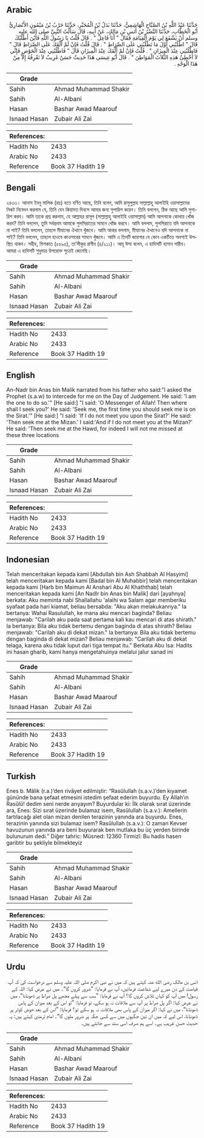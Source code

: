 ## Arabic


<div dir="rtl" lang="ar" style={{fontSize:'larger',backgroundColor:'#f8f9fa',padding:20}}>
حَدَّثَنَا عَبْدُ اللَّهِ بْنُ الصَّبَّاحِ الْهَاشِمِيُّ، حَدَّثَنَا بَدَلُ بْنُ الْمُحَبَّرِ، حَدَّثَنَا حَرْبُ بْنُ مَيْمُونٍ الأَنْصَارِيُّ أَبُو الْخَطَّابِ، حَدَّثَنَا النَّضْرُ بْنُ أَنَسِ بْنِ مَالِكٍ، عَنْ أَبِيهِ، قَالَ سَأَلْتُ النَّبِيَّ صلى الله عليه وسلم أَنْ يَشْفَعَ لِي يَوْمَ الْقِيَامَةِ فَقَالَ ‏"‏ أَنَا فَاعِلٌ ‏"‏ ‏.‏ قَالَ قُلْتُ يَا رَسُولَ اللَّهِ فَأَيْنَ أَطْلُبُكَ قَالَ ‏"‏ اطْلُبْنِي أَوَّلَ مَا تَطْلُبُنِي عَلَى الصِّرَاطِ ‏"‏ ‏.‏ قَالَ قُلْتُ فَإِنْ لَمْ أَلْقَكَ عَلَى الصِّرَاطِ قَالَ ‏"‏ فَاطْلُبْنِي عِنْدَ الْمِيزَانِ ‏"‏ ‏.‏ قُلْتُ فَإِنْ لَمْ أَلْقَكَ عِنْدَ الْمِيزَانِ قَالَ ‏"‏ فَاطْلُبْنِي عِنْدَ الْحَوْضِ فَإِنِّي لاَ أُخْطِئُ هَذِهِ الثَّلاَثَ الْمَوَاطِنَ ‏"‏ ‏.‏ قَالَ أَبُو عِيسَى هَذَا حَدِيثٌ حَسَنٌ غَرِيبٌ لاَ نَعْرِفُهُ إِلاَّ مِنْ هَذَا الْوَجْهِ ‏.‏
</div>
<div style={{backgroundColor:'#f8f9fa',padding:20, marginBottom: 10}}><table> <thead> <tr> <th>Grade</th> <th></th> </tr> </thead> <tbody> <tr><td>Sahih</td><td>Ahmad Muhammad Shakir</td></tr><tr><td>Sahih</td><td>Al-Albani</td></tr><tr><td>Hasan</td><td>Bashar Awad Maarouf</td></tr><tr><td>Isnaad Hasan</td><td>Zubair Ali Zai</td></tr></tbody></table><table> <thead> <tr> <th>References:</th> <th></th> </tr> </thead> <tbody><tr><td>Hadith No</td><td>2433</td></tr><tr><td>Arabic No</td><td>2433</td></tr><tr><td>Reference</td><td>Book 37 Hadith 19</td></tr></tbody></table></div>

## Bengali


<div dir="ltr" lang="bn" style={{fontSize:'larger',backgroundColor:'#f8f9fa',padding:20}}>
২৪৩৩। আনাস ইবনু মালিক (রাঃ) হতে বর্ণিত আছে, তিনি বলেন, আমি রাসুলুল্লাহ সাল্লাল্লাহু আলাইহি ওয়াসাল্লামের নিকট নিবেদন করলাম যে, তিনি যেন কিয়ামত দিবসে আমার জন্য সুপারিশ করেন। তিনি বললেন, ঠিক আছে আমি সুপারিশ করব। আমি তাকে প্রশ্ন করলাম, হে আল্লাহর রাসূল (সাল্লাল্লাহু আলাইহি ওয়াসাল্লাম) আমি আপনাকে কোথায় খোঁজ করব? তিনি বললেন, তুমি সর্বপ্রথম আমাকে পুলসিরাতের সামনে খোঁজ করবে। আমি বললাম, পুলসিরাতে যদি আপনাকে না পাই? তিনি বললেন, তাহলে মীযানের ঐখানে খুঁজবে। আমি আবার বললাম, মীযানের ঐখানেও যদি আপনাকে না পাই? তিনি বললেন, তাহলে হাওযে কাওসারের সামনে খুঁজবে। আমি এ তিনটি জায়গার যে কোন একটিতে অবশ্যই উপস্থিত থাকব। সহীহ, মিশকাত (৫৫৯৫), তা’লীকুর রাগীব (৪/২১১)। আবূ ঈসা বলেন, এ হাদিসটি হাসান গারীব। আমরা এ হাদিসটি শুধুমাত্র উপরোক্ত সুত্রেই জেনেছি।
</div>
<div style={{backgroundColor:'#f8f9fa',padding:20, marginBottom: 10}}><table> <thead> <tr> <th>Grade</th> <th></th> </tr> </thead> <tbody> <tr><td>Sahih</td><td>Ahmad Muhammad Shakir</td></tr><tr><td>Sahih</td><td>Al-Albani</td></tr><tr><td>Hasan</td><td>Bashar Awad Maarouf</td></tr><tr><td>Isnaad Hasan</td><td>Zubair Ali Zai</td></tr></tbody></table><table> <thead> <tr> <th>References:</th> <th></th> </tr> </thead> <tbody><tr><td>Hadith No</td><td>2433</td></tr><tr><td>Arabic No</td><td>2433</td></tr><tr><td>Reference</td><td>Book 37 Hadith 19</td></tr></tbody></table></div>

## English


<div dir="ltr" lang="en" style={{fontSize:'larger',backgroundColor:'#f8f9fa',padding:20}}>
An-Nadr bin Anas bin Malik narrated from his father who said:"I asked the Prophet (s.a.w) to intercede for me on the Day of Judgement. He said: 'I am the one to do so.'" [He said:] "I said: 'O Messenger of Allah! Then where shall I seek you?' He said: 'Seek me, the first time you should seek me is on the Sirat.'" [He said:] "I said: 'If I do not meet you upon the Sirat?' He said: 'Then seek me at the Mizan.' I said:'And if I do not meet you at the Mizan?' He said: 'Then seek me at the Hawd, for indeed I will not me missed at these three locations
</div>
<div style={{backgroundColor:'#f8f9fa',padding:20, marginBottom: 10}}><table> <thead> <tr> <th>Grade</th> <th></th> </tr> </thead> <tbody> <tr><td>Sahih</td><td>Ahmad Muhammad Shakir</td></tr><tr><td>Sahih</td><td>Al-Albani</td></tr><tr><td>Hasan</td><td>Bashar Awad Maarouf</td></tr><tr><td>Isnaad Hasan</td><td>Zubair Ali Zai</td></tr></tbody></table><table> <thead> <tr> <th>References:</th> <th></th> </tr> </thead> <tbody><tr><td>Hadith No</td><td>2433</td></tr><tr><td>Arabic No</td><td>2433</td></tr><tr><td>Reference</td><td>Book 37 Hadith 19</td></tr></tbody></table></div>

## Indonesian


<div dir="ltr" lang="id" style={{fontSize:'larger',backgroundColor:'#f8f9fa',padding:20}}>
Telah menceritakan kepada kami [Abdullah bin Ash Shabbah Al Hasyimi] telah menceritakan kepada kami [Badal bin Al Muhabbir] telah menceritakan kepada kami [Harb bin Maimun Al Anshari Abu Al Khaththab] telah menceritakan kepada kami [An Nadlr bin Anas bin Malik] dari [ayahnya] berkata: Aku meminta nabi Shallallahu 'alaihi wa Salam agar memberiku syafaat pada hari kiamat, beliau bersabda: "Aku akan melakukannya." Ia bertanya: Wahai Rasulullah, ke mana aku mencari baginda? Beliau menjawab: "Carilah aku pada saat pertama kali kau mencari di atas shirath." Ia bertanya: Bila aku tidak bertemu dengan baginda di atas shirath? Beliau menjawab: "Carilah aku di dekat mizan." Ia bertanya: Bila aku tidak bertemu dengan baginda di dekat mizan? Beliau menjawab: "Carilah aku di dekat telaga, karena aku tidak luput dari tiga tempat itu." Berkata Abu Isa: Hadits ini hasan gharib, kami hanya mengetahuinya melalui jalur sanad ini
</div>
<div style={{backgroundColor:'#f8f9fa',padding:20, marginBottom: 10}}><table> <thead> <tr> <th>Grade</th> <th></th> </tr> </thead> <tbody> <tr><td>Sahih</td><td>Ahmad Muhammad Shakir</td></tr><tr><td>Sahih</td><td>Al-Albani</td></tr><tr><td>Hasan</td><td>Bashar Awad Maarouf</td></tr><tr><td>Isnaad Hasan</td><td>Zubair Ali Zai</td></tr></tbody></table><table> <thead> <tr> <th>References:</th> <th></th> </tr> </thead> <tbody><tr><td>Hadith No</td><td>2433</td></tr><tr><td>Arabic No</td><td>2433</td></tr><tr><td>Reference</td><td>Book 37 Hadith 19</td></tr></tbody></table></div>

## Turkish


<div dir="ltr" lang="tr" style={{fontSize:'larger',backgroundColor:'#f8f9fa',padding:20}}>
Enes b. Mâlik (r.a.)’den rivâyet edilmiştir: “Rasûlullah (s.a.v.)’den kıyamet gününde bana şefaat etmesini istedim şefaat ederim buyurdu. Ey Allah’ın Rasûlü! dedim seni nerde arıyayım? Buyurdular ki: İlk olarak sırat üzerinde ara, Enes: Sizi sırat üzerinde bulamaz isem, Rasûlullah (s.a.v.): Amellerin tartılacağı alet olan mizan denilen terazinin yanında ara buyurdu. Enes, terazinin yanında sizi bulamaz isem? Rasûlullah (s.a.v.): O zaman Kevser havuzunun yanında ara beni buyurarak ben mutlaka bu üç yerden birinde bulunurum dedi.” Diğer tahric: Müsned: 12360 Tirmizî: Bu hadis hasen garibtir bu şekliyle bilmekteyiz
</div>
<div style={{backgroundColor:'#f8f9fa',padding:20, marginBottom: 10}}><table> <thead> <tr> <th>Grade</th> <th></th> </tr> </thead> <tbody> <tr><td>Sahih</td><td>Ahmad Muhammad Shakir</td></tr><tr><td>Sahih</td><td>Al-Albani</td></tr><tr><td>Hasan</td><td>Bashar Awad Maarouf</td></tr><tr><td>Isnaad Hasan</td><td>Zubair Ali Zai</td></tr></tbody></table><table> <thead> <tr> <th>References:</th> <th></th> </tr> </thead> <tbody><tr><td>Hadith No</td><td>2433</td></tr><tr><td>Arabic No</td><td>2433</td></tr><tr><td>Reference</td><td>Book 37 Hadith 19</td></tr></tbody></table></div>

## Urdu


<div dir="rtl" lang="ur" style={{fontSize:'larger',backgroundColor:'#f8f9fa',padding:20}}>
انس بن مالک رضی الله عنہ کہتے ہیں کہ میں نے نبی اکرم صلی اللہ علیہ وسلم سے درخواست کی کہ آپ قیامت کے دن میرے لیے شفاعت فرمائیں، آپ نے فرمایا: ”ضرور کروں گا“۔ میں نے عرض کیا: اللہ کے رسول! میں آپ کو کہاں تلاش کروں گا؟ آپ نے فرمایا: ”سب سے پہلے مجھے پل صراط پر ڈھونڈنا“، میں نے عرض کیا: اگر پل صراط پر آپ سے ملاقات نہ ہو سکے، تو فرمایا: ”تو اس کے بعد میزان کے پاس ڈھونڈنا“، میں نے کہا: اگر میزان کے پاس بھی ملاقات نہ ہو سکے تو؟ فرمایا: ”اس کے بعد حوض کوثر پر ڈھونڈنا، اس لیے کہ میں ان تین جگہوں میں سے کسی جگہ پر ضرور ملوں گا“۔ امام ترمذی کہتے ہیں: یہ حدیث حسن غریب ہے۔ اسے ہم صرف اسی سند سے جانتے ہیں۔
</div>
<div style={{backgroundColor:'#f8f9fa',padding:20, marginBottom: 10}}><table> <thead> <tr> <th>Grade</th> <th></th> </tr> </thead> <tbody> <tr><td>Sahih</td><td>Ahmad Muhammad Shakir</td></tr><tr><td>Sahih</td><td>Al-Albani</td></tr><tr><td>Hasan</td><td>Bashar Awad Maarouf</td></tr><tr><td>Isnaad Hasan</td><td>Zubair Ali Zai</td></tr></tbody></table><table> <thead> <tr> <th>References:</th> <th></th> </tr> </thead> <tbody><tr><td>Hadith No</td><td>2433</td></tr><tr><td>Arabic No</td><td>2433</td></tr><tr><td>Reference</td><td>Book 37 Hadith 19</td></tr></tbody></table></div>